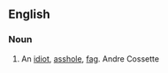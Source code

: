 ==English==

===Noun===
{{en-noun}}

# {{slang|derogatory}} An [[idiot]], [[asshole]], [[fag]]. Andre Cossette